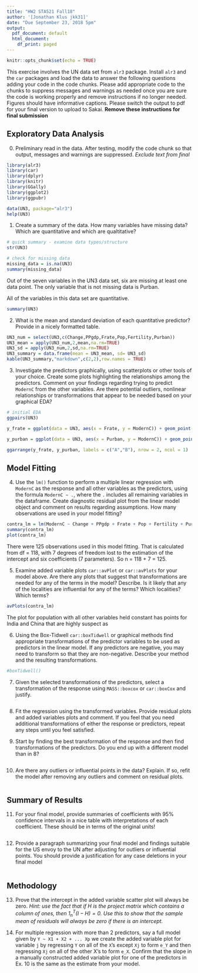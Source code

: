 ```yaml
---
title: "HW2 STA521 Fall18"
author: '[Jonathan Klus jkk31]'
date: "Due September 23, 2018 5pm"
output:
  pdf_document: default
  html_document:
    df_print: paged
---
```


```r
knitr::opts_chunk$set(echo = TRUE)
```

This exercise involves the UN data set from `alr3` package. Install `alr3` and the `car` packages and load the data to answer the following questions adding your code in the code chunks.  Please add appropriate code to the chunks to suppress messages and warnings as needed once you are sure the code is working properly and remove instructions if no longer needed. Figures should have informative captions. Please switch the output to pdf for your final version to upload to Sakai. **Remove these instructions for final submission**


## Exploratory Data Analysis

0.  Preliminary read in the data.  After testing, modify the code chunk so that output, messages and warnings are suppressed.  *Exclude text from final*

```r
library(alr3)
library(car)
library(dplyr)
library(knitr)
library(GGally)
library(ggplot2)
library(ggpubr)

data(UN3, package="alr3")
help(UN3) 
```


1. Create a summary of the data.  How many variables have missing data?  Which are quantitative and which are qualtitative?

```r
# quick summary - examine data types/structure
str(UN3)
```

```r
# check for missing data
missing_data = is.na(UN3)
summary(missing_data)
```

Out of the seven variables in the UN3 data set, six are missing at least one
data point. The only variable that is not missing data is Purban. 

All of the variables in this data set are quantitative. 

```r
summary(UN3)
```

2. What is the mean and standard deviation of each quantitative predictor?  Provide in a nicely formatted table.

```r
UN3_num = select(UN3,c(Change,PPgdp,Frate,Pop,Fertility,Purban))
UN3_mean = apply(UN3_num,2,mean,na.rm=TRUE)
UN3_sd = apply(UN3_num,2,sd,na.rm=TRUE)
UN3_summary = data.frame(mean = UN3_mean, sd= UN3_sd)
kable(UN3_summary,"markdown",c(2,2),row.names = TRUE)
```


3. Investigate the predictors graphically, using scatterplots or other tools of your choice. Create some plots
highlighting the relationships among the predictors. Comment
on your findings regarding trying to predict `ModernC` from the other variables.  Are there potential outliers, nonlinear relationships or transformations that appear to be needed based on your graphical EDA?

```r
# initial EDA
ggpairs(UN3)
```

```r
y_frate = ggplot(data = UN3, aes(x = Frate, y = ModernC)) + geom_point(na.rm = TRUE) + labs(title = "Contraceptive Use vs. Adult Female Economic Activity", caption = "% females using modern contraception plotted against % females >15 years that are economically active by country in UN3 data")

y_purban = ggplot(data = UN3, aes(x = Purban, y = ModernC)) + geom_point(na.rm = TRUE) + labs(title = "Contraceptive Use vs. % Urban Pop", caption = "% females using modern contraception plotted against % of population that is urban by country in UN3 data")

ggarrange(y_frate, y_purban, labels = c("A","B"), nrow = 2, ncol = 1)


```

## Model Fitting

4.  Use the `lm()` function to perform a multiple linear regression with `ModernC` as the response and all other variables as the predictors, using the formula `ModernC ~ .`, where the `.` includes all remaining variables in the dataframe.  Create  diagnostic residual plot from the linear model object and comment on results regarding assumptions.  How many observations are used in your model fitting?

```r
contra_lm = lm(ModernC ~ Change + PPgdp + Frate + Pop + Fertility + Purban, UN3)
summary(contra_lm)
plot(contra_lm)
```

There were 125 observations used in this model fitting. That is calculated from
df = 118, with 7 degrees of freedom lost to the estimation of the intercept and
six coefficients (7 parameters). So n = 118 + 7 = 125. 

5. Examine added variable plots `car::avPlot` or `car::avPlots`  for your model above. Are there any plots that suggest that transformations are needed for any of the terms in the model? Describe. Is it likely that any of the localities are influential for any of the terms?  Which localities?  Which terms?  

```r
avPlots(contra_lm)
```

The plot for population with all other variables held constant has points for 
India and China that are highly suspect as 

6.  Using the Box-Tidwell  `car::boxTidwell` or graphical methods find appropriate transformations of the predictor variables to be used as predictors in the linear model.  If any predictors are negative, you may need to transform so that they are non-negative.  Describe your method and  the resulting transformations.


```r
#boxTidwell()
```

7. Given the selected transformations of the predictors, select a transformation of the response using `MASS::boxcox` or `car::boxCox` and justify.


```r

```

8.  Fit the regression using the transformed variables.  Provide residual plots and added variables plots and comment.  If you feel that you need additional transformations of either the response or predictors, repeat any steps until you feel satisfied.

9. Start by finding the best transformation of the response and then find transformations of the predictors.  Do you end up with a different model than in 8?


```r

```

10.  Are there any outliers or influential points in the data?  Explain.  If so, refit the model after removing any outliers and comment on residual plots.


```r

```

## Summary of Results

11. For your final model, provide summaries of coefficients with 95% confidence intervals in a nice table with interpretations of each coefficient.  These should be in terms of the original units! 


```r

```


12. Provide a paragraph summarizing your final model  and findings suitable for the US envoy to the UN after adjusting for outliers or influential points.   You should provide a justification for any case deletions in your final model


```r

```


## Methodology

    
13. Prove that the intercept in the added variable scatter plot will always be zero.  _Hint:  use the fact that if $H$ is the project matrix which contains a column of ones, then $1_n^T (I - H) = 0$.  Use this to show that the sample mean of residuals will always be zero if there is an intercept._


14. For multiple regression with more than 2 predictors, say a full model given by `Y ~ X1 + X2 + ... Xp`   we create the added variable plot for variable `j` by regressing `Y` on all of the `X`'s except `Xj` to form `e_Y` and then regressing `Xj` on all of the other X's to form `e_X`.  Confirm that the slope in a manually constructed added variable plot for one of the predictors  in Ex. 10 is the same as the estimate from your model. 
